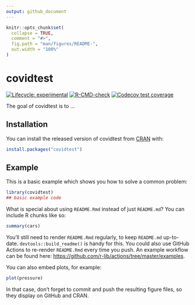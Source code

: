 ```yaml
---
output: github_document
---
```


<!-- README.md is generated from README.Rmd. Please edit that file -->

```r
knitr::opts_chunk$set(
  collapse = TRUE,
  comment = "#>",
  fig.path = "man/figures/README-",
  out.width = "100%"
)
```

# covidtest

<!-- badges: start -->
[![Lifecycle: experimental](https://img.shields.io/badge/lifecycle-experimental-orange.svg)](https://lifecycle.r-lib.org/articles/stages.html#experimental)
[![R-CMD-check](https://github.com/jesse-smith/covidtest/workflows/R-CMD-check/badge.svg)](https://github.com/jesse-smith/covidtest/actions)
[![Codecov test coverage](https://codecov.io/gh/jesse-smith/covidtest/branch/master/graph/badge.svg)](https://codecov.io/gh/jesse-smith/covidtest?branch=master)
<!-- badges: end -->

The goal of covidtest is to ...

## Installation

You can install the released version of covidtest from [CRAN](https://CRAN.R-project.org) with:

``` r
install.packages("covidtest")
```

## Example

This is a basic example which shows you how to solve a common problem:

```r
library(covidtest)
## basic example code
```

What is special about using `README.Rmd` instead of just `README.md`? You can include R chunks like so:

```r
summary(cars)
```

You'll still need to render `README.Rmd` regularly, to keep `README.md` up-to-date. `devtools::build_readme()` is handy for this. You could also use GitHub Actions to re-render `README.Rmd` every time you push. An example workflow can be found here: <https://github.com/r-lib/actions/tree/master/examples>.

You can also embed plots, for example:

```r
plot(pressure)
```

In that case, don't forget to commit and push the resulting figure files, so they display on GitHub and CRAN.

